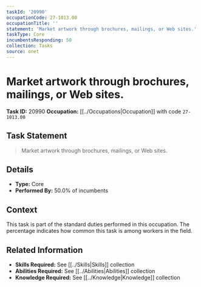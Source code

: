 ```yaml
---
taskId: '20990'
occupationCode: 27-1013.00
occupationTitle: ''
statement: 'Market artwork through brochures, mailings, or Web sites.'
taskType: Core
incumbentsResponding: 50
collection: Tasks
source: onet
---
```

# Market artwork through brochures, mailings, or Web sites.

**Task ID:** 20990
**Occupation:** [[../Occupations|Occupation]] with code `27-1013.00`

## Task Statement

> Market artwork through brochures, mailings, or Web sites.

## Details

- **Type:** Core
- **Performed By:** 50.0% of incumbents

## Context

This task is part of the standard duties performed in this occupation. The percentage indicates how common this task is among workers in the field.

## Related Information

- **Skills Required:** See [[../Skills|Skills]] collection
- **Abilities Required:** See [[../Abilities|Abilities]] collection
- **Knowledge Required:** See [[../Knowledge|Knowledge]] collection
